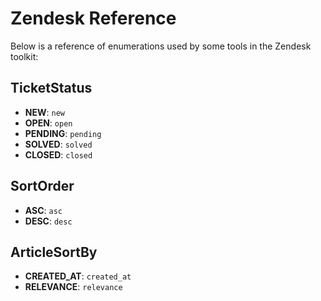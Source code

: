 # Zendesk Reference

Below is a reference of enumerations used by some tools in the Zendesk toolkit:

## TicketStatus

- **NEW**: `new`
- **OPEN**: `open`
- **PENDING**: `pending`
- **SOLVED**: `solved`
- **CLOSED**: `closed`

## SortOrder

- **ASC**: `asc`
- **DESC**: `desc`

## ArticleSortBy

- **CREATED_AT**: `created_at`
- **RELEVANCE**: `relevance`

